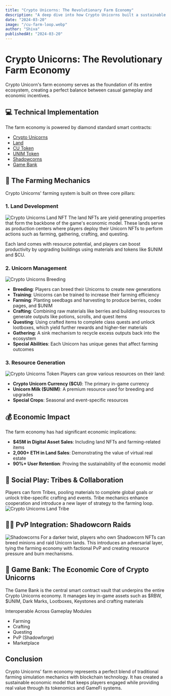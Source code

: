 ```yaml
---
title: "Crypto Unicorns: The Revolutionary Farm Economy"
description: "A deep dive into how Crypto Unicorns built a sustainable and engaging farm economy that drives the entire game ecosystem."
date: "2024-03-20"
image: "/cu-farm-loop.webp"
author: "Shiva"
publishedAt: "2024-03-20"
---
```


# Crypto Unicorns: The Revolutionary Farm Economy

Crypto Unicorn's farm economy serves as the foundation of its entire ecosystem, creating a perfect balance between casual gameplay and economic incentives.

## 💻 Technical Implementation

The farm economy is powered by diamond standard smart contracts:

- [Crypto Unicorns](https://github.com/Laguna-Games/cu-osc-unicorns)
- [Land](https://github.com/Laguna-Games/cu-osc-land)
- [CU Token](https://github.com/Laguna-Games/cu-public)
- [UNIM Token](https://github.com/Laguna-Games/cu-osc-unim)
- [Shadowcorns](https://github.com/Laguna-Games/cu-osc-shadowcorns)
- [Game Bank](https://github.com/Laguna-Games/cu-osc-game-bank)

## 🌾 The Farming Mechanics

Crypto Unicorns' farming system is built on three core pillars:

### 1. Land Development
![Crypto Unicorns Land NFT](/cu-land.png)
The land NFTs are yield generating properties that form the backbone of the game's economic model.
These lands serve as production centers where players deploy their Unicorn NFTs to perform actions such as farming, gathering, crafting, and questing. 

Each land comes with resource potential, and players can boost productivity by upgrading buildings using materials and tokens like $UNIM and $CU.



### 2. Unicorn Management
![Crypto Unicorns Breeding](/cu-breeding.png)
- **Breeding**: Players can breed their Unicorns to create new generations
- **Training**: Unicorns can be trained to increase their farming efficiency
- **Farming**: Planting seedbags and harvesting to produce berries, codex pages, and $UNIM
- **Crafting**: Combining raw materials like berries and building resources to generate outputs like potions, scrolls, and quest items
- **Questing**: Using crafted items to complete class quests and unlock lootboxes, which yield further rewards and higher-tier materials
- **Gathering**: A sink mechanism to recycle excess outputs back into the ecosystem
- **Special Abilities**: Each Unicorn has unique genes that affect farming outcomes

### 3. Resource Generation
![Crypto Unicorns Token](/cu-token.png)
Players can grow various resources on their land:
- **Crypto Unicorn Currency ($CU)**: The primary in-game currency
- **Unicorn Milk ($UNIM)**: A premium resource used for breeding and upgrades
- **Special Crops**: Seasonal and event-specific resources

## 💰 Economic Impact

The farm economy has had significant economic implications:

- **$45M in Digital Asset Sales**: Including land NFTs and farming-related items
- **2,000+ ETH in Land Sales**: Demonstrating the value of virtual real estate
- **90%+ User Retention**: Proving the sustainability of the economic model


## 🤝 Social Play: Tribes & Collaboration
Players can form Tribes, pooling materials to complete global goals or unlock tribe-specific crafting and events. Tribe mechanics enhance cooperation and introduce a new layer of strategy to the farming loop.
![Crypto Unicorns Land Tribe](/cu-land-tribe.png)

## 🧙‍♂️ PvP Integration: Shadowcorn Raids
![Shadowcorns](/shadowcorns.jpeg)
For a darker twist, players who own Shadowcorn NFTs can breed minions and raid Unicorn lands. This introduces an adversarial layer, tying the farming economy with factional PvP and creating resource pressure and burn mechanisms.

## 🏦 Game Bank: The Economic Core of Crypto Unicorns
The Game Bank is the central smart contract vault that underpins the entire Crypto Unicorns economy. It manages key in-game assets such as $RBW, $UNIM, Dark Marks, Lootboxes, Keystones and crafting materials

Interoperable Across Gameplay Modules
- Farming
- Crafting
- Questing
- PvP (Shadowforge)
- Marketplace

## Conclusion

Crypto Unicorns' farm economy represents a perfect blend of traditional farming simulation mechanics with blockchain technology. It has created a sustainable economic model that keeps players engaged while providing real value through its tokenomics and GameFi systems.